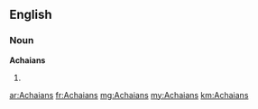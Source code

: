 ==English==

===Noun===
'''Achaians'''

# {{plural of|[[Achaian]]}}

[[ar:Achaians]]
[[fr:Achaians]]
[[mg:Achaians]]
[[my:Achaians]]
[[km:Achaians]]